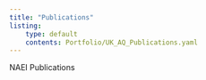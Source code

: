 ```yaml
---
title: "Publications"
listing:
    type: default
    contents: Portfolio/UK_AQ_Publications.yaml
---
```


NAEI Publications


